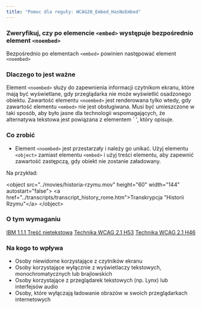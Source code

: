 ```yaml
---
title: "Pomoc dla reguły: WCAG20_Embed_HasNoEmbed"
---
```


<div className="toolHelp">
<Row>
<Column colLg={16} colMd={8} colSm={4} className="toolHead">

### Zweryfikuj, czy po elemencie `<embed>` występuje bezpośrednio element `<noembed>`

<div id="locLevel"></div>

Bezpośrednio po elementach `<embed>` powinien następować element `<noembed>`

</Column>
</Row>
<Row>
<Column colLg={11} colMd={5} colSm={4} className="toolMain">

### Dlaczego to jest ważne

Element `<noembed>` służy do zapewnienia informacji czytnikom ekranu, które mają być wyświetlane, gdy przeglądarka nie może wyświetlić osadzonego obiektu. Zawartość elementu `<noembed>` jest renderowana tylko wtedy, gdy zawartość elementu `<embed>` nie jest obsługiwana. Musi być umieszczone w taki sposób, aby było jasne dla technologii wspomagających, że alternatywa tekstowa jest powiązana z elementem `<embed> ', który opisuje.


<div id="locSnippet"></div>

### Co zrobić
 
 * Element `<noembed>` jest przestarzały i należy go unikać. Użyj elementu `<object>` zamiast elementu `<embed>` i użyj treści elementu, aby zapewnić zawartość zastępczą, gdy obiekt nie zostanie załadowany.

  Na przykład:

<CodeSnippet type="multi" light={true}> &lt;object src="../movies/historia-rzymu.mov" height="60" width="144" autostart="false"&gt;
         &lt;a href="../transcripts/transcript_history_rome.htm"&gt;Transkrypcja "Historii Rzymu"&lt;/a&gt;
 &lt;/object&gt;
 </CodeSnippet>

</Column>
<Column colLg={5} colMd={3} colSm={4} className="toolLeft">

### O tym wymaganiu

[IBM 1.1.1 Treść nietekstowa](http://www.ibm.com/able/guidelines/ci162/non_text_content.html)
[Technika WCAG 2.1 H53](https://www.w3.org/WAI/WCAG21/Techniques/html/H53)
[Technika WCAG 2.1 H46](https://www.w3.org/WAI/WCAG21/Techniques/html/H46.html)

### Na kogo to wpływa

 * Osoby niewidome korzystające z czytników ekranu
 * Osoby korzystające wyłącznie z wyświetlaczy tekstowych, monochromatycznych lub brajlowskich
 * Osoby korzystające z przeglądarek tekstowych (np. Lynx) lub interfejsów audio
 * Osoby, które wyłączają ładowanie obrazów w swoich przeglądarkach internetowych

</Column>
</Row>
</div>

